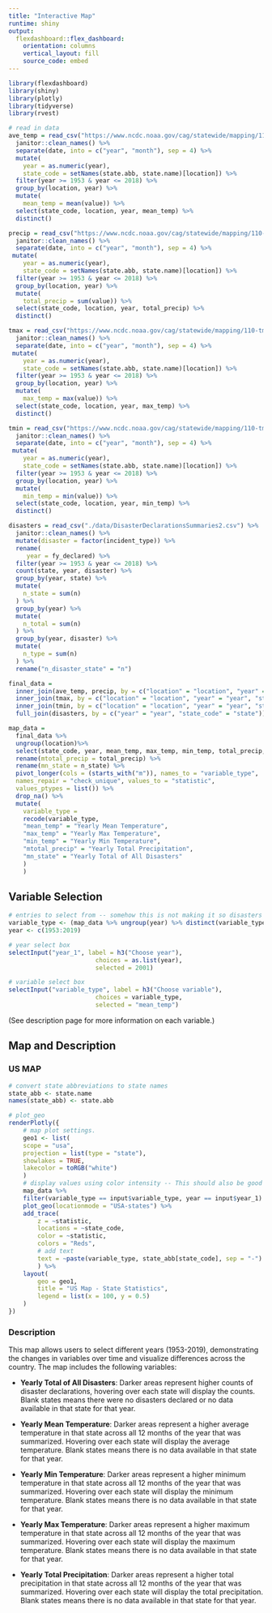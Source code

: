 ```yaml
---
title: "Interactive Map"
runtime: shiny
output: 
  flexdashboard::flex_dashboard:
    orientation: columns
    vertical_layout: fill
    source_code: embed
---
```



```r
library(flexdashboard)
library(shiny)
library(plotly)
library(tidyverse)
library(rvest)

# read in data
ave_temp = read_csv("https://www.ncdc.noaa.gov/cag/statewide/mapping/110-tavg.csv", skip = 3) %>% 
  janitor::clean_names() %>% 
  separate(date, into = c("year", "month"), sep = 4) %>%
  mutate(
    year = as.numeric(year), 
    state_code = setNames(state.abb, state.name)[location]) %>% 
  filter(year >= 1953 & year <= 2018) %>% 
  group_by(location, year) %>% 
  mutate(
    mean_temp = mean(value)) %>% 
  select(state_code, location, year, mean_temp) %>% 
  distinct()

precip = read_csv("https://www.ncdc.noaa.gov/cag/statewide/mapping/110-pcp.csv", skip = 3) %>% 
  janitor::clean_names() %>% 
  separate(date, into = c("year", "month"), sep = 4) %>%
 mutate(
    year = as.numeric(year), 
    state_code = setNames(state.abb, state.name)[location]) %>% 
  filter(year >= 1953 & year <= 2018) %>% 
  group_by(location, year) %>% 
  mutate(
    total_precip = sum(value)) %>% 
  select(state_code, location, year, total_precip) %>% 
  distinct()

tmax = read_csv("https://www.ncdc.noaa.gov/cag/statewide/mapping/110-tmax.csv", skip = 3) %>% 
  janitor::clean_names() %>% 
  separate(date, into = c("year", "month"), sep = 4) %>%
 mutate(
    year = as.numeric(year), 
    state_code = setNames(state.abb, state.name)[location]) %>% 
  filter(year >= 1953 & year <= 2018) %>% 
  group_by(location, year) %>% 
  mutate(
    max_temp = max(value)) %>% 
  select(state_code, location, year, max_temp) %>% 
  distinct()

tmin = read_csv("https://www.ncdc.noaa.gov/cag/statewide/mapping/110-tmin.csv", skip = 3)  %>% 
  janitor::clean_names() %>% 
  separate(date, into = c("year", "month"), sep = 4) %>%
 mutate(
    year = as.numeric(year), 
    state_code = setNames(state.abb, state.name)[location]) %>% 
  filter(year >= 1953 & year <= 2018) %>% 
  group_by(location, year) %>% 
  mutate(
    min_temp = min(value)) %>% 
  select(state_code, location, year, min_temp) %>% 
  distinct()

disasters = read_csv("./data/DisasterDeclarationsSummaries2.csv") %>% 
  janitor::clean_names() %>% 
  mutate(disaster = factor(incident_type)) %>% 
  rename(
     year = fy_declared) %>% 
  filter(year >= 1953 & year <= 2018) %>% 
  count(state, year, disaster) %>%
  group_by(year, state) %>% 
  mutate(
    n_state = sum(n)
  ) %>% 
  group_by(year) %>% 
  mutate(
    n_total = sum(n)
  ) %>% 
  group_by(year, disaster) %>% 
  mutate(
    n_type = sum(n)
  ) %>% 
  rename("n_disaster_state" = "n") 

final_data = 
  inner_join(ave_temp, precip, by = c("location" = "location", "year" = "year", "state_code" = "state_code")) %>% 
  inner_join(tmax, by = c("location" = "location", "year" = "year", "state_code" = "state_code")) %>% 
  inner_join(tmin, by = c("location" = "location", "year" = "year", "state_code" = "state_code")) %>% 
  full_join(disasters, by = c("year" = "year", "state_code" = "state"))
```

```r
map_data = 
  final_data %>%
  ungroup(location)%>%
  select(state_code, year, mean_temp, max_temp, min_temp, total_precip, n_state) %>%
  rename(mtotal_precip = total_precip) %>%
  rename(mn_state = n_state) %>%
  pivot_longer(cols = (starts_with("m")), names_to = "variable_type",
  names_repair = "check_unique", values_to = "statistic",
  values_ptypes = list()) %>%
  drop_na() %>%
  mutate(
    variable_type = 
    recode(variable_type,
    "mean_temp" = "Yearly Mean Temperature",
    "max_temp" = "Yearly Max Temperature",
    "min_temp" = "Yearly Min Temperature",
    "mtotal_precip" = "Yearly Total Precipitation",
    "mn_state" = "Yearly Total of All Disasters"
    )
    )
```


Variable Selection {.sidebar}
-----------------------------------------------------------------------
```r

# entries to select from -- somehow this is not making it so disasters are selected but just a lot of years
variable_type <- (map_data %>% ungroup(year) %>% distinct(variable_type) %>% pull())
year <- c(1953:2019)

# year select box 
selectInput("year_1", label = h3("Choose year"),
						choices = as.list(year),
						selected = 2001)

# variable select box
selectInput("variable_type", label = h3("Choose variable"),
						choices = variable_type, 
						selected = "mean_temp")
```
(See description page for more information on each variable.)

Map and Description {.tabset}
-----------------------------------------------------------------------
### US MAP

```r
# convert state abbreviations to state names
state_abb <- state.name
names(state_abb) <- state.abb

# plot_geo
renderPlotly({
	# map plot settings.
	geo1 <- list(
	scope = "usa",
	projection = list(type = "state"),
	showlakes = TRUE,
	lakecolor = toRGB("white")
	)
	# display values using color intensity -- This should also be good to go if previous code chunk works.
	map_data %>% 
	filter(variable_type == input$variable_type, year == input$year_1) %>% 
	plot_geo(locationmode = "USA-states") %>% 
	add_trace(
		z = ~statistic,
		locations = ~state_code,
		color = ~statistic,
		colors = "Reds",
		# add text
		text = ~paste(variable_type, state_abb[state_code], sep = "-")
		) %>%
	layout(
		geo = geo1,
		title = "US Map - State Statistics",
		legend = list(x = 100, y = 0.5)
	)
})

```

### Description

This map allows users to select different years (1953-2019), demonstrating the changes in variables over time and visualize differences across the country. The map includes the following variables:

* **Yearly Total of All Disasters**: Darker areas represent higher counts of disaster declarations, hovering over each state will display the counts. Blank states means there were no disasters declared or no data available in that state for that year.

* **Yearly Mean Temperature**: Darker areas represent a higher average temperature in that state across all 12 months of the year that was summarized. Hovering over each state will display the average temperature. Blank states means there is no data available in that state for that year.

* **Yearly Min Temperature**: Darker areas represent a higher minimum temperature in that state across all 12 months of the year that was summarized. Hovering over each state will display the minimum temperature. Blank states means there is no data available in that state for that year.

* **Yearly Max Temperature**: Darker areas represent a higher maximum temperature in that state across all 12 months of the year that was summarized. Hovering over each state will display the maximum temperature. Blank states means there is no data available in that state for that year.

* **Yearly Total Precipitation**: Darker areas represent a higher total precipitation in that state across all 12 months of the year that was summarized. Hovering over each state will display the total precipitation. Blank states means there is no data available in that state for that year.